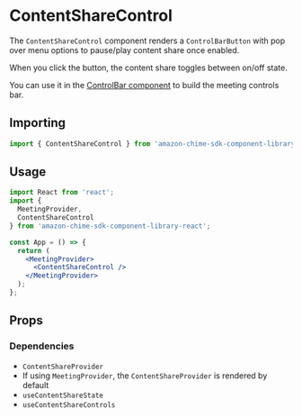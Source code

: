 
<Meta title="SDK Components/MeetingControls/ContentShareControl" />

# ContentShareControl

The `ContentShareControl` component renders a `ControlBarButton` with pop over menu options to pause/play content share once enabled.

When you click the button, the content share toggles between on/off state.

You can use it in the [ControlBar component](/?path=/docs/ui-components-controlbar--control-bar) to build the meeting controls bar.

## Importing

```javascript
import { ContentShareControl } from 'amazon-chime-sdk-component-library-react';
```

## Usage

```jsx
import React from 'react';
import {
  MeetingProvider,
  ContentShareControl
} from 'amazon-chime-sdk-component-library-react';

const App = () => {
  return (
    <MeetingProvider>
      <ContentShareControl />
    </MeetingProvider>
  );
};
```

## Props

<Props of={ContentShareControl} />

### Dependencies

- `ContentShareProvider`
- If using `MeetingProvider`, the `ContentShareProvider` is rendered by default
- `useContentShareState`
- `useContentShareControls`
